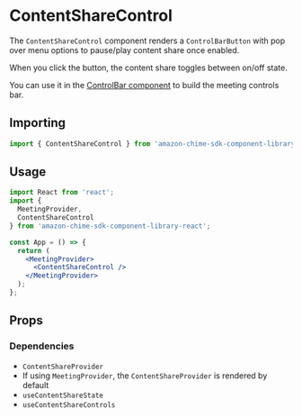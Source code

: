 
<Meta title="SDK Components/MeetingControls/ContentShareControl" />

# ContentShareControl

The `ContentShareControl` component renders a `ControlBarButton` with pop over menu options to pause/play content share once enabled.

When you click the button, the content share toggles between on/off state.

You can use it in the [ControlBar component](/?path=/docs/ui-components-controlbar--control-bar) to build the meeting controls bar.

## Importing

```javascript
import { ContentShareControl } from 'amazon-chime-sdk-component-library-react';
```

## Usage

```jsx
import React from 'react';
import {
  MeetingProvider,
  ContentShareControl
} from 'amazon-chime-sdk-component-library-react';

const App = () => {
  return (
    <MeetingProvider>
      <ContentShareControl />
    </MeetingProvider>
  );
};
```

## Props

<Props of={ContentShareControl} />

### Dependencies

- `ContentShareProvider`
- If using `MeetingProvider`, the `ContentShareProvider` is rendered by default
- `useContentShareState`
- `useContentShareControls`
